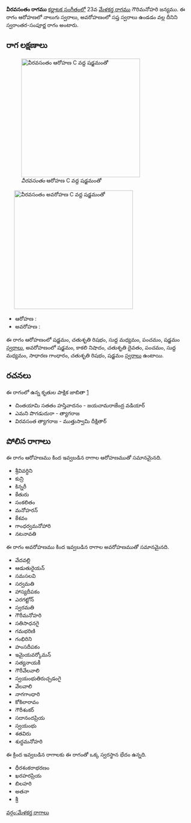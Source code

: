 {{Infobox ragam
	| name          	= వీరవసంతం
	| synonym	    	= 
	| mela          	= 
	| chakra        	= 
	| janaka        	= 
	| type          	= స్వరాంతర-సంపూర్ణ
	| arohanam      	= {{svaraC|S|R2|M1|P|S'}} 
	| avarohanam    	= {{svaraC|S'|N3|D2|P|M1|G2|R2|S}}
	| jeeva         	=
	| chhaya        	=
	| nyasa         	=
	| vishesha      	= 
	| equivalent  		= 
}}
{{కర్ణాటక సంగీత రాగాలు}}
'''వీరవసంతం రాగము''' [[కర్ణాటక సంగీతం]]లో 23వ [[మేళకర్త రాగము]] గౌరిమనోహరి జన్యము.  ఈ రాగం ఆరోహణలో నాలుగు స్వరాలు, అవరోహణంలో సప్త స్వరాలు ఉండడం వల్ల దీనిని స్వరాంతర-సంపూర్ణ రాగం అంటారు.


==రాగ లక్షణాలు==
[[Image:viravasantam_ar_kb2wiki.png|thumb|right|316px|''వీరవసంతం'' ఆరోహణ C వద్ద షడ్జమంతో]]
	[[Image:viravasantam_av_kb2wiki.png|thumb|right|316px|''వీరవసంతం'' అవరోహణ C వద్ద షడ్జమంతో]]

* ఆరోహణ : {{svaraC|S|R2|M1|P|S'}} 
* అవరోహణ : {{svaraC|S'|N3|D2|P|M1|G2|R2|S}}

ఈ రాగం ఆరోహణంలో షడ్జమం, చతుశృతి రిషభం, సుద్ద మధ్యమం, పంచమం, షడ్జమం [[స్వరాలు]], అవరోహణంలో షడ్జమం, కాకలి  నిషాదం, చతుశృతి దైవతం, పంచమం, సుద్ద మధ్యమం, సాధారణ  గాంధారం, చతుశృతి రిషభం, షడ్జమం [[స్వరాలు]] ఉంటాయి.

==రచనలు==
ఈ రాగంలో ఉన్న కృతుల పాక్షిక జాబితా [https://github.com/ssrihari/ragavardhini/blob/master/ragas/kritis.psv]
* చింతయామి సతతం హస్తివాదనం - జయచామరాజేంద్ర వడియార్
* ఎమని పొగడుదురా - త్యాగరాజ
* విరవసంత  త్యాగరాజ - ముత్తుస్వామి దీక్షితార్




==పోలిన రాగాలు==
ఈ రాగం ఆరోహణము కింద ఇవ్వబడిన రాగాల ఆరోహణముతో సమానమైనది.
* శ్రీవివర్ధిని
* కున్రి
* కిన్నరీ
* కేతురు
* సంకలితం
* మనోహరన్
* కేశవం
*  గాంధర్వమనోహారి
* నటనావతి

ఈ రాగం అవరోహణము కింద ఇవ్వబడిన రాగాల అవరోహణముతో సమానమైనది.
* వేదవల్లి
* ఆడుతురైయన్
* సమసలవి
* సర్వమతి
* హాస్యదీపకం
* ఎరగట్టోన్
* స్వరమతి
* గౌరీమనోహరి
* సతిసాధనగై
* గమభరిణి
* గంభిరిని
* హంసదీపకం
* ఇమైయవర్కోమన్
* సత్యనాయకీ
* గౌరీవేలవాలి
* స్వయంభుతిరుచ్చడంగై
* వేలవాలి
*  నాగగాంధారి
* కోకిలారావం
* గౌరీశంకర్
* సదానందప్రియ
* స్వయంభు
* శతవిరు
* శుద్ధమనోహరి

ఈ క్రింద ఇవ్వబడిన రాగాలకు ఈ రాగంతో ఒక్క స్వరస్థాన భేదం ఉన్నది.
* ధీరశంకరాభరణం
* ఖరహరప్రియ
* బిలహరి
* అతనా
* శ్రీ



[[వర్గం:మేళకర్త రాగాలు]]
